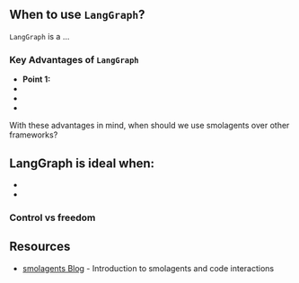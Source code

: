 ## When to use `LangGraph`?

`LangGraph` is a ...

### Key Advantages of `LangGraph`
- **Point 1:** 
- 
- 
- 

With these advantages in mind, when should we use smolagents over other frameworks? 

LangGraph is ideal when:
- 
- 
- 

### Control vs freedom

## Resources

- [smolagents Blog](https://huggingface.co/blog/smolagents) - Introduction to smolagents and code interactions